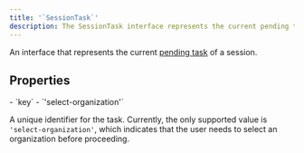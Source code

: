 ```yaml
---
title: '`SessionTask`'
description: The SessionTask interface represents the current pending task of a session.
---
```


An interface that represents the current [pending task](/docs/authentication/configuration/after-auth-flows) of a session.

## Properties

<Properties>
  - `key`
  - `'select-organization'`

  A unique identifier for the task. Currently, the only supported value is `'select-organization'`, which indicates that the user needs to select an organization before proceeding.
</Properties>
